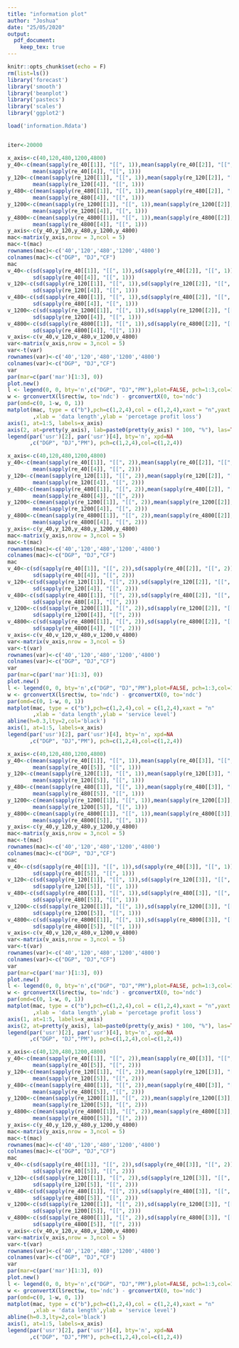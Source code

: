 ```yaml
---
title: "information plot"
author: "Joshua"
date: "25/05/2020"
output: 
  pdf_document:
    keep_tex: true
---
```


```r
knitr::opts_chunk$set(echo = F)
rm(list=ls())
library('forecast')
library('smooth')
library('beanplot')
library('pastecs')
library('scales')
library('ggplot2')

load('information.Rdata')


iter<-20000
```


```r
x_axis<-c(40,120,480,1200,4800)
y_40<-c(mean(sapply(re_40[[1]], "[[", 1)),mean(sapply(re_40[[2]], "[[", 1)),
        mean(sapply(re_40[[4]], "[[", 1)))
y_120<-c(mean(sapply(re_120[[1]], "[[", 1)),mean(sapply(re_120[[2]], "[[", 1)),
        mean(sapply(re_120[[4]], "[[", 1)))
y_480<-c(mean(sapply(re_480[[1]], "[[", 1)),mean(sapply(re_480[[2]], "[[", 1)),
        mean(sapply(re_480[[4]], "[[", 1)))
y_1200<-c(mean(sapply(re_1200[[1]], "[[", 1)),mean(sapply(re_1200[[2]], "[[", 1)),
        mean(sapply(re_1200[[4]], "[[", 1)))
y_4800<-c(mean(sapply(re_4800[[1]], "[[", 1)),mean(sapply(re_4800[[2]], "[[", 1)),
        mean(sapply(re_4800[[4]], "[[", 1)))
y_axis<-c(y_40,y_120,y_480,y_1200,y_4800)
mac<-matrix(y_axis,nrow = 3,ncol = 5)
mac<-t(mac)
rownames(mac)<-c('40','120','480','1200','4800')
colnames(mac)<-c("DGP", "DJ","CF")
mac
v_40<-c(sd(sapply(re_40[[1]], "[[", 1)),sd(sapply(re_40[[2]], "[[", 1)),
        sd(sapply(re_40[[4]], "[[", 1)))
v_120<-c(sd(sapply(re_120[[1]], "[[", 1)),sd(sapply(re_120[[2]], "[[", 1)),
        sd(sapply(re_120[[4]], "[[", 1)))
v_480<-c(sd(sapply(re_480[[1]], "[[", 1)),sd(sapply(re_480[[2]], "[[", 1)),
        sd(sapply(re_480[[4]], "[[", 1)))
v_1200<-c(sd(sapply(re_1200[[1]], "[[", 1)),sd(sapply(re_1200[[2]], "[[", 1)),
        sd(sapply(re_1200[[4]], "[[", 1)))
v_4800<-c(sd(sapply(re_4800[[1]], "[[", 1)),sd(sapply(re_4800[[2]], "[[", 1)),
        sd(sapply(re_4800[[4]], "[[", 1)))
v_axis<-c(v_40,v_120,v_480,v_1200,v_4800)
var<-matrix(v_axis,nrow = 3,ncol = 5)
var<-t(var)
rownames(var)<-c('40','120','480','1200','4800')
colnames(var)<-c("DGP", "DJ","CF")
var
par(mar=c(par('mar')[1:3], 0)) 
plot.new()
l <- legend(0, 0, bty='n',c("DGP", "DJ","PM"),plot=FALSE, pch=1:3,col=1:3)
w <- grconvertX(l$rect$w, to='ndc') - grconvertX(0, to='ndc')
par(omd=c(0, 1-w, 0, 1))
matplot(mac, type = c("b"),pch=c(1,2,4),col = c(1,2,4),xaxt = "n",yaxt = "n"
        ,xlab = 'data length',ylab = 'percetage profit loss') 
axis(1, at=1:5, labels=x_axis)
axis(2, at=pretty(y_axis), lab=paste0(pretty(y_axis) * 100, "%"), las=TRUE)
legend(par('usr')[2], par('usr')[4], bty='n', xpd=NA
       ,c("DGP", "DJ","PM"), pch=c(1,2,4),col=c(1,2,4))

```

```r
x_axis<-c(40,120,480,1200,4800)
y_40<-c(mean(sapply(re_40[[1]], "[[", 2)),mean(sapply(re_40[[2]], "[[", 2)),
        mean(sapply(re_40[[4]], "[[", 2)))
y_120<-c(mean(sapply(re_120[[1]], "[[", 2)),mean(sapply(re_120[[2]], "[[", 2)),
        mean(sapply(re_120[[4]], "[[", 2)))
y_480<-c(mean(sapply(re_480[[1]], "[[", 2)),mean(sapply(re_480[[2]], "[[", 2)),
        mean(sapply(re_480[[4]], "[[", 2)))
y_1200<-c(mean(sapply(re_1200[[1]], "[[", 2)),mean(sapply(re_1200[[2]], "[[", 2)),
        mean(sapply(re_1200[[4]], "[[", 2)))
y_4800<-c(mean(sapply(re_4800[[1]], "[[", 2)),mean(sapply(re_4800[[2]], "[[", 2)),
        mean(sapply(re_4800[[4]], "[[", 2)))
y_axis<-c(y_40,y_120,y_480,y_1200,y_4800)
mac<-matrix(y_axis,nrow = 3,ncol = 5)
mac<-t(mac)
rownames(mac)<-c('40','120','480','1200','4800')
colnames(mac)<-c("DGP", "DJ","CF")
mac
v_40<-c(sd(sapply(re_40[[1]], "[[", 2)),sd(sapply(re_40[[2]], "[[", 2)),
        sd(sapply(re_40[[4]], "[[", 2)))
v_120<-c(sd(sapply(re_120[[1]], "[[", 2)),sd(sapply(re_120[[2]], "[[", 2)),
        sd(sapply(re_120[[4]], "[[", 2)))
v_480<-c(sd(sapply(re_480[[1]], "[[", 2)),sd(sapply(re_480[[2]], "[[", 2)),
        sd(sapply(re_480[[4]], "[[", 2)))
v_1200<-c(sd(sapply(re_1200[[1]], "[[", 2)),sd(sapply(re_1200[[2]], "[[", 2)),
        sd(sapply(re_1200[[4]], "[[", 2)))
v_4800<-c(sd(sapply(re_4800[[1]], "[[", 2)),sd(sapply(re_4800[[2]], "[[", 2)),
        sd(sapply(re_4800[[4]], "[[", 2)))
v_axis<-c(v_40,v_120,v_480,v_1200,v_4800)
var<-matrix(v_axis,nrow = 3,ncol = 5)
var<-t(var)
rownames(var)<-c('40','120','480','1200','4800')
colnames(var)<-c("DGP", "DJ","CF")
var
par(mar=c(par('mar')[1:3], 0)) 
plot.new()
l <- legend(0, 0, bty='n',c("DGP", "DJ","PM"),plot=FALSE, pch=1:3,col=1:3)
w <- grconvertX(l$rect$w, to='ndc') - grconvertX(0, to='ndc')
par(omd=c(0, 1-w, 0, 1))
matplot(mac, type = c("b"),pch=c(1,2,4),col = c(1,2,4),xaxt = "n"
        ,xlab = 'data length',ylab = 'service level')
abline(h=0.3,lty=2,col='black')
axis(1, at=1:5, labels=x_axis)
legend(par('usr')[2], par('usr')[4], bty='n', xpd=NA
       ,c("DGP", "DJ","PM"), pch=c(1,2,4),col=c(1,2,4))

```



```r
x_axis<-c(40,120,480,1200,4800)
y_40<-c(mean(sapply(re_40[[1]], "[[", 1)),mean(sapply(re_40[[3]], "[[", 1)),
        mean(sapply(re_40[[5]], "[[", 1)))
y_120<-c(mean(sapply(re_120[[1]], "[[", 1)),mean(sapply(re_120[[3]], "[[", 1)),
        mean(sapply(re_120[[5]], "[[", 1)))
y_480<-c(mean(sapply(re_480[[1]], "[[", 1)),mean(sapply(re_480[[3]], "[[", 1)),
        mean(sapply(re_480[[5]], "[[", 1)))
y_1200<-c(mean(sapply(re_1200[[1]], "[[", 1)),mean(sapply(re_1200[[3]], "[[", 1)),
        mean(sapply(re_1200[[5]], "[[", 1)))
y_4800<-c(mean(sapply(re_4800[[1]], "[[", 1)),mean(sapply(re_4800[[3]], "[[", 1)),
        mean(sapply(re_4800[[5]], "[[", 1)))
y_axis<-c(y_40,y_120,y_480,y_1200,y_4800)
mac<-matrix(y_axis,nrow = 3,ncol = 5)
mac<-t(mac)
rownames(mac)<-c('40','120','480','1200','4800')
colnames(mac)<-c("DGP", "DJ","CF")
mac
v_40<-c(sd(sapply(re_40[[1]], "[[", 1)),sd(sapply(re_40[[3]], "[[", 1)),
        sd(sapply(re_40[[5]], "[[", 1)))
v_120<-c(sd(sapply(re_120[[1]], "[[", 1)),sd(sapply(re_120[[3]], "[[", 1)),
        sd(sapply(re_120[[5]], "[[", 1)))
v_480<-c(sd(sapply(re_480[[1]], "[[", 1)),sd(sapply(re_480[[3]], "[[", 1)),
        sd(sapply(re_480[[5]], "[[", 1)))
v_1200<-c(sd(sapply(re_1200[[1]], "[[", 1)),sd(sapply(re_1200[[3]], "[[", 1)),
        sd(sapply(re_1200[[5]], "[[", 1)))
v_4800<-c(sd(sapply(re_4800[[1]], "[[", 1)),sd(sapply(re_4800[[3]], "[[", 1)),
        sd(sapply(re_4800[[5]], "[[", 1)))
v_axis<-c(v_40,v_120,v_480,v_1200,v_4800)
var<-matrix(v_axis,nrow = 3,ncol = 5)
var<-t(var)
rownames(var)<-c('40','120','480','1200','4800')
colnames(var)<-c("DGP", "DJ","CF")
var
par(mar=c(par('mar')[1:3], 0)) 
plot.new()
l <- legend(0, 0, bty='n',c("DGP", "DJ","PM"),plot=FALSE, pch=1:3,col=1:3)
w <- grconvertX(l$rect$w, to='ndc') - grconvertX(0, to='ndc')
par(omd=c(0, 1-w, 0, 1))
matplot(mac, type = c("b"),pch=c(1,2,4),col = c(1,2,4),xaxt = "n",yaxt = "n"
        ,xlab = 'data length',ylab = 'percetage profit loss')
axis(1, at=1:5, labels=x_axis)
axis(2, at=pretty(y_axis), lab=paste0(pretty(y_axis) * 100, "%"), las=TRUE)
legend(par('usr')[2], par('usr')[4], bty='n', xpd=NA
       ,c("DGP", "DJ","PM"), pch=c(1,2,4),col=c(1,2,4))

```


```r
x_axis<-c(40,120,480,1200,4800)
y_40<-c(mean(sapply(re_40[[1]], "[[", 2)),mean(sapply(re_40[[3]], "[[", 2)),
        mean(sapply(re_40[[5]], "[[", 2)))
y_120<-c(mean(sapply(re_120[[1]], "[[", 2)),mean(sapply(re_120[[3]], "[[", 2)),
        mean(sapply(re_120[[5]], "[[", 2)))
y_480<-c(mean(sapply(re_480[[1]], "[[", 2)),mean(sapply(re_480[[3]], "[[", 2)),
        mean(sapply(re_480[[5]], "[[", 2)))
y_1200<-c(mean(sapply(re_1200[[1]], "[[", 2)),mean(sapply(re_1200[[3]], "[[", 2)),
        mean(sapply(re_1200[[5]], "[[", 2)))
y_4800<-c(mean(sapply(re_4800[[1]], "[[", 2)),mean(sapply(re_4800[[3]], "[[", 2)),
        mean(sapply(re_4800[[5]], "[[", 2)))
y_axis<-c(y_40,y_120,y_480,y_1200,y_4800)
mac<-matrix(y_axis,nrow = 3,ncol = 5)
mac<-t(mac)
rownames(mac)<-c('40','120','480','1200','4800')
colnames(mac)<-c("DGP", "DJ","CF")
mac
v_40<-c(sd(sapply(re_40[[1]], "[[", 2)),sd(sapply(re_40[[3]], "[[", 2)),
        sd(sapply(re_40[[5]], "[[", 2)))
v_120<-c(sd(sapply(re_120[[1]], "[[", 2)),sd(sapply(re_120[[3]], "[[", 2)),
        sd(sapply(re_120[[5]], "[[", 2)))
v_480<-c(sd(sapply(re_480[[1]], "[[", 2)),sd(sapply(re_480[[3]], "[[", 2)),
        sd(sapply(re_480[[5]], "[[", 2)))
v_1200<-c(sd(sapply(re_1200[[1]], "[[", 2)),sd(sapply(re_1200[[3]], "[[", 2)),
        sd(sapply(re_1200[[5]], "[[", 2)))
v_4800<-c(sd(sapply(re_4800[[1]], "[[", 2)),sd(sapply(re_4800[[3]], "[[", 2)),
        sd(sapply(re_4800[[5]], "[[", 2)))
v_axis<-c(v_40,v_120,v_480,v_1200,v_4800)
var<-matrix(v_axis,nrow = 3,ncol = 5)
var<-t(var)
rownames(var)<-c('40','120','480','1200','4800')
colnames(var)<-c("DGP", "DJ","CF")
var
par(mar=c(par('mar')[1:3], 0)) 
plot.new()
l <- legend(0, 0, bty='n',c("DGP", "DJ","PM"),plot=FALSE, pch=1:3,col=1:3)
w <- grconvertX(l$rect$w, to='ndc') - grconvertX(0, to='ndc')
par(omd=c(0, 1-w, 0, 1))
matplot(mac, type = c("b"),pch=c(1,2,4),col = c(1,2,4),xaxt = "n"
        ,xlab = 'data length',ylab = 'service level') 
abline(h=0.3,lty=2,col='black')
axis(1, at=1:5, labels=x_axis)
legend(par('usr')[2], par('usr')[4], bty='n', xpd=NA
       ,c("DGP", "DJ","PM"), pch=c(1,2,4),col=c(1,2,4))

```